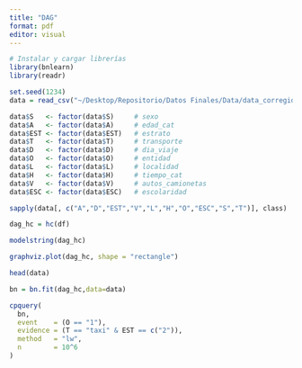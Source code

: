 ```yaml
---
title: "DAG"
format: pdf
editor: visual
---
```



```r
# Instalar y cargar librerías
library(bnlearn)
library(readr)

```

```r
set.seed(1234)
data = read_csv("~/Desktop/Repositorio/Datos Finales/Data/data_corregido.csv")
```
```r
data$S   <- factor(data$S)     # sexo
data$A   <- factor(data$A)     # edad_cat
data$EST <- factor(data$EST)   # estrato
data$T   <- factor(data$T)     # transporte
data$D   <- factor(data$D)     # dia_viaje
data$O   <- factor(data$O)     # entidad
data$L   <- factor(data$L)     # localidad
data$H   <- factor(data$H)     # tiempo_cat
data$V   <- factor(data$V)     # autos_camionetas
data$ESC <- factor(data$ESC)   # escolaridad
```

```r
sapply(data[, c("A","D","EST","V","L","H","O","ESC","S","T")], class)
```

```r
dag_hc = hc(df)
```

```r
modelstring(dag_hc)
```

```r
graphviz.plot(dag_hc, shape = "rectangle")
```

```r
head(data)
```

```r
bn = bn.fit(dag_hc,data=data)
```

```r
cpquery(
  bn,
  event    = (O == "1"),
  evidence = (T == "taxi" & EST == c("2")),
  method   = "lw",      
  n        = 10^6      
)
```











